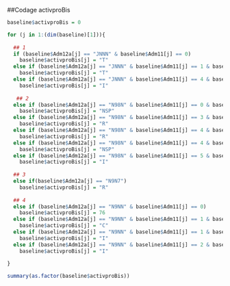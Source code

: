 ##Codage activproBis

```r
baseline$activproBis = 0

for (j in 1:(dim(baseline)[1])){
  
  ## 1
  if (baseline$Adm12a[j] == "JNNN" & baseline$Adm11[j] == 0)
    baseline$activproBis[j] = "T"
  else if (baseline$Adm12a[j] == "JNNN" & baseline$Adm11[j] == 1 & baseline$Adm12[j] == "6NNNNN" & baseline$Adm10[j] == 54)
    baseline$activproBis[j] = "T"
  else if (baseline$Adm12a[j] == "JNNN" & baseline$Adm11[j] == 4 & baseline$Adm12[j] == "NNNNNN" & baseline$Adm10[j] == 85)
    baseline$activproBis[j] = "I"
  
   ## 2
  else if (baseline$Adm12a[j] == "N98N" & baseline$Adm11[j] == 0 & baseline$Adm12[j] == "NNNNNN" & baseline$Adm10[j] == 77)
    baseline$activproBis[j] = "NSP"
  else if (baseline$Adm12a[j] == "N98N" & baseline$Adm11[j] == 3 & baseline$Adm12[j] == "NNNNNN" & baseline$Adm10[j] == 77)
    baseline$activproBis[j] = "R"
  else if (baseline$Adm12a[j] == "N98N" & baseline$Adm11[j] == 4 & baseline$Adm12[j] == "NNNNNN" & baseline$Adm10[j] %in% c(85,74))
    baseline$activproBis[j] = "R"
  else if (baseline$Adm12a[j] == "N98N" & baseline$Adm11[j] == 4 & baseline$Adm12[j] == "NNN3NN" & baseline$Adm10[j] == 85)
    baseline$activproBis[j] = "NSP"
  else if (baseline$Adm12a[j] == "N98N" & baseline$Adm11[j] == 5 & baseline$Adm12[j] == "NNNNNN" & baseline$Adm10[j] == 85)
    baseline$activproBis[j] = "I"
  
  ## 3
  else if(baseline$Adm12a[j] == "N9N7")
    baseline$activproBis[j] = "R"
  
  ## 4
  else if (baseline$Adm12a[j] == "N9NN" & baseline$Adm11[j] == 0)
    baseline$activproBis[j] = 76
  else if (baseline$Adm12a[j] == "N9NN" & baseline$Adm11[j] == 1 & baseline$Adm12[j] == "NNN3NN" & baseline$Adm10[j] == 86)
    baseline$activproBis[j] = "C"
  else if (baseline$Adm12a[j] == "N9NN" & baseline$Adm11[j] == 1 & baseline$Adm12[j] == "NNNNNN" & baseline$Adm10[j] %in% c(85,86))
    baseline$activproBis[j] = "I"
  else if (baseline$Adm12a[j] == "N9NN" & baseline$Adm11[j] == 2 & baseline$Adm12[j] == "NNNNNN" & baseline$Adm10[j] %in% c(85,86))
    baseline$activproBis[j] = "I"
  
}
```

```r
summary(as.factor(baseline$activproBis))
```

